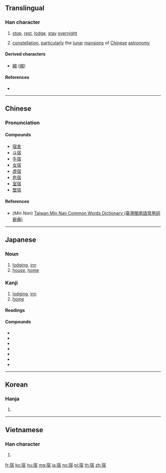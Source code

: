 ==Translingual==
{{wikipedia|Twenty-eight mansions}}

===Han character===
{{Han char|rn=40|rad=宀|as=08|sn=11|four=30261|canj=JOMA|ids=⿱宀佰}}

# [[stop]], [[rest]], [[lodge]], [[stay]] [[overnight]]
# {{label|zh|astronomy}} [[constellation]], [[particularly]] the [[lunar]] [[mansion]]s of [[Chinese]] [[astronomy]]

====Derived characters====
* [[縮]] ([[缩]])

====References====
* {{Han ref|kx=0287.130|dkj=07195|dj=0568.210|hdz=20938.100|uh=5BBF|ud=23487|bh=B14A|bd=45386}}

----

==Chinese==
{{zh-forms}}

===Pronunciation===
{{zh-pron
|m=sù,xiǔ,xiù
|c=sau3,suk1
|h=
|mn=sok/siù/siok
|mn_note=sok, siù - vernacular, siok - literary
|w=
|mc=y
|oc=y
|ma=|ma2=
|cat=v,n
}}

====Compounds====
* [[宿舍]]
* [[斗宿]]
* [[牛宿]]
* [[女宿]]
* [[虚宿]]
* [[危宿]]
* [[室宿]]
* [[壁宿]]

====References====
* (''Min Nan'') [http://twblg.dict.edu.tw/holodict_new/index.html Taiwan Min Nan Common Words Dictionary (臺灣閩南語常用詞辭典)]

----

==Japanese==

===Noun===
{{ja-noun|やど}}

# [[lodging]], [[inn]]
# [[house]], [[home]]

===Kanji===
{{ja-kanji|grade=3|rs=宀08}}

# [[lodging]], [[inn]]
# [[home]]

====Readings====
{{ja-readings|goon=[[しゅ]] (shu), [[すく]] (suku)|kanon=[[しゅう]] (shū), [[しゅく]] (shuku)|kanyoon=[[しゅく]] (shuku)|kun=[[やどる]] (yadoru), [[やど]] (yado)}}

====Compounds====
* {{m|ja|民宿||traditional Japanese budget inn|tr=みんしゅく, minshuku|sc=Jpan}}
* {{m|ja|新宿||[[Shinjuku]]|tr=しんじゅく, shinjuku|sc=Jpan}}
* {{m|ja|宿題||[[homework]]|tr=しゅくだい, shukudai|sc=Jpan}}
* {{m|ja|宿命||[[destiny]]; [[fate]]|tr=しゅくめい, shukumei|sc=Jpan}}
* {{m|ja|宿泊||[[lodging]]|tr=しゅくはく, shukuhaku|sc=Jpan}}
* {{m|ja|野宿||sleeping rough; wild camping|tr=のじゅく, nojuku|sc=Jpan}}
* {{m|ja|安宿||cheap [[hotel]]|tr=やすやど, yasuyado|sc=Jpan}}

----

==Korean==

===Hanja===
{{ko-hanja|hangeul=[[숙]], [[수]]|rv=suk, su|mr=suk, su}}

# {{defn|lang=ko|sort=宀08}}

----

==Vietnamese==

===Han character===
{{vi-hantu|[[túc]], [[tú]]|rs=宀08}}

# {{defn|lang=vi|sort=宀08}}

[[fr:宿]]
[[ko:宿]]
[[hu:宿]]
[[mg:宿]]
[[ja:宿]]
[[no:宿]]
[[pl:宿]]
[[th:宿]]
[[zh:宿]]